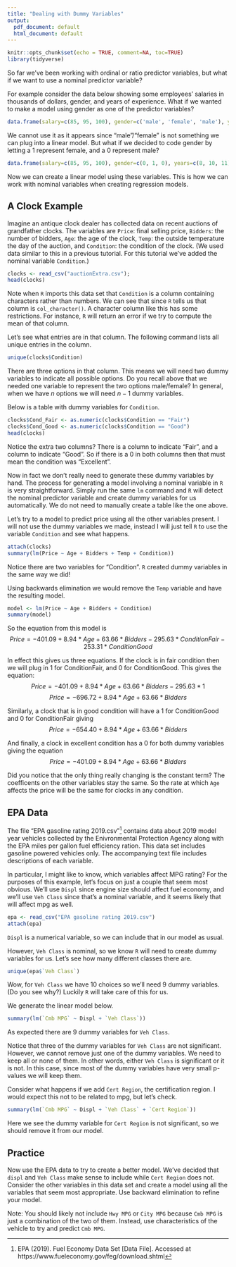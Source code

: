 ```yaml
---
title: "Dealing with Dummy Variables"
output:
  pdf_document: default
  html_document: default
---
```


```r
knitr::opts_chunk$set(echo = TRUE, comment=NA, toc=TRUE)
library(tidyverse)
```

So far we've been working with ordinal or ratio predictor variables, but what if we want to use a nominal predictor variable?

For example consider the data below showing some employees' salaries in thousands of dollars, gender, and years of experience.  What if we wanted to make a model using gender as one of the predictor variables?
```r
data.frame(salary=c(85, 95, 100), gender=c('male', 'female', 'male'), years=c(8, 10, 11) )
```

We cannot use it as it appears since "male"/"female" is not something we can plug into a linear model. But what if we decided to code gender by letting a 1 represent female, and a 0 represent male?
```r
data.frame(salary=c(85, 95, 100), gender=c(0, 1, 0), years=c(8, 10, 11) )
```

Now we can create a linear model using these variables. This is how we can work with nominal variables when creating regression models.

## A Clock Example

Imagine an antique clock dealer has collected data on recent auctions of grandfather clocks. The variables are `Price`: final selling price, `Bidders`: the number of bidders, `Age`: the age of the clock, `Temp`: the outside temperature the day of the auction, and `Condition`: the condition of the clock. (We used data similar to this in a previous tutorial. For this tutorial we've added the nominal variable `Condition`.)
```r
clocks <- read_csv("auctionExtra.csv");
head(clocks)
```

Note when `R` imports this data set that `Condition` is a column containing characters rather than numbers. We can see that since `R` tells us that column is `col_character()`. A character column like this has some restrictions. For instance, `R` will return an error if we try to compute the mean of that column.

Let's see what entries are in that column. The following command lists all unique entries in the column.
```r
unique(clocks$Condition)
```

There are three options in that column. This means we will need two dummy variables to indicate all possible options. Do you recall above that we needed one variable to represent the two options male/female?  In general, when we have $n$ options we will need $n-1$ dummy variables.

Below is a table with dummy variables for `Condition`.
```r
clocks$Cond_Fair <- as.numeric(clocks$Condition == "Fair")
clocks$Cond_Good <- as.numeric(clocks$Condition == "Good")
head(clocks)
```

Notice the extra two columns?  There is a column to indicate "Fair", and a column to indicate "Good".  So if there is a 0 in both columns then that must mean the condition was "Excellent".

Now in fact we don't really need to generate these dummy variables by hand. The process for generating a model involving a nominal variable in `R` is very straightforward.  Simply run the same `lm` command and `R` will detect the nominal predictor variable and create dummy variables for us automatically. We do not need to manually create a table like the one above.

Let's try to a model to predict price using all the other variables present. I will not use the dummy variables we made, instead I will just tell `R` to use the variable `Condition` and see what happens.
```r
attach(clocks)
summary(lm(Price ~ Age + Bidders + Temp + Condition))
```

Notice there are two variables for "Condition".  `R` created dummy variables in the same way we did!

Using backwards elimination we would remove the `Temp` variable and have the resulting model.
```r
model <- lm(Price ~ Age + Bidders + Condition)
summary(model)
```

So the equation from this model is
$$Price = -401.09 + 8.94 * Age + 63.66 * Bidders - 295.63 * ConditionFair - 
    253.31 * ConditionGood$$

In effect this gives us three equations.  If the clock is in fair condition then we will plug in 1 for ConditionFair, and 0 for ConditionGood.  This gives the equation:
$$Price = -401.09 + 8.94 * Age + 63.66 * Bidders - 295.63 * 1$$
$$Price = -696.72 + 8.94 * Age + 63.66 * Bidders$$

Similarly, a clock that is in good condition will have a 1 for ConditionGood and 0 for ConditionFair giving
$$Price = -654.40 + 8.94 * Age + 63.66 * Bidders$$

And finally, a clock in excellent condition has a 0 for both dummy variables giving the equation
$$Price = -401.09 + 8.94 * Age + 63.66 * Bidders$$

Did you notice that the only thing really changing is the constant term?  The coefficents on the other variables stay the same. So the rate at which `Age` affects the price will be the same for clocks in any condition.



## EPA Data

The file "EPA gasoline rating 2019.csv"^[EPA (2019). Fuel Economy Data Set [Data File]. Accessed at https://www.fueleconomy.gov/feg/download.shtml] contains data about 2019 model year vehicles collected by the Enivronmental Protection Agency along with the EPA miles per gallon fuel efficiency ration. This data set includes gasoline powered vehicles only. The accompanying text file includes descriptions of each variable.

In particular, I might like to know, which variables affect MPG rating? For the purposes of this example, let's focus on just a couple that seem most obvious. We'll use `Displ` since engine size should affect fuel economy, and we'll use `Veh Class` since that's a nominal variable, and it seems likely that will affect mpg as well.


```r
epa <- read_csv("EPA gasoline rating 2019.csv")
attach(epa)
```

`Displ` is a numerical variable, so we can include that in our model as usual.

However, `Veh Class` is nominal, so we know `R` will need to create dummy variables for us. Let's see how many different classes there are.

```r
unique(epa$`Veh Class`)
```

Wow, for `Veh Class` we have 10 choices so we'll need 9 dummy variables. (Do you see why?) Luckily `R` will take care of this for us.

We generate the linear model below.

```r
summary(lm(`Cmb MPG` ~ Displ + `Veh Class`))
```

As expected there are 9 dummy variables for `Veh Class`.

Notice that three of the dummy variables for `Veh Class` are not significant. However, we cannot remove just one of the dummy variables.  We need to keep all or none of them. In other words, either `Veh Class` is significant or it is not. In this case, since most of the dummy variables have very small p-values we will keep them.

Consider what happens if we add `Cert Region`, the certification region. I would expect this not to be related to mpg, but let's check.
```r
summary(lm(`Cmb MPG` ~ Displ + `Veh Class` + `Cert Region`))
```

Here we see the dummy variable for `Cert Region` is not significant, so we should remove it from our model.

## Practice
Now use the EPA data to try to create a better model. We've decided that `displ` and `Veh Class` make sense to include while `Cert Region` does not. Consider the other variables in this data set and create a model using all the variables that seem most appropriate. Use backward elimination to refine your model.

Note: You should likely not include `Hwy MPG` or `City MPG` because `Cmb MPG` is just a combination of the two of them. Instead, use characteristics of the vehicle to try and predict `Cmb MPG`.